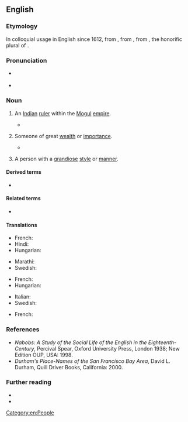 {{also|nábob}}
==English==

===Etymology===
In colloquial usage in English since 1612, from {{der|en|ur|نواب|tr=navāb}}, from {{der|en|fa}}, from {{der|en|ar|نُوَّاب}}, the honorific plural of {{m|ar|نَائِب||deputy}}.

===Pronunciation===
* {{a|GenAm}} {{IPA|en|/ˈneɪbɑb/}}
* {{a|RP}} {{IPA|en|/ˈneɪbɒb/}}

===Noun===
{{en-noun}}

# {{lb|en|historical}} An [[Indian]] [[ruler]] within the [[Mogul]] [[empire]].
#: {{syn|en|nawab|Thesaurus:ruler}}
#* {{quote-book
|en
|year=1771
|year_published=1886
|author={{w|Henry Mackenzie}}
|title=The Man of Feeling
|publisher=Cassell
|location=London
|page=151
|passage= They have drained the treasuries of '''Nabobs''', who must fill them by oppressing the industry of their subjects. 
}}
# {{lb|en|by extension}} Someone of great [[wealth]] or [[importance]].
#: {{syn|en|tycoon|magnate|Thesaurus:ruler}}
#* {{quote-journal|en|date=2013-06-22|volume=407|issue=8841|page=70|magazine={{w|The Economist}}
|title=[http://www.economist.com/news/finance-and-economics/21579879-buy-out-firm-really-does-focus-operational-improvements-engineers Engineers of a different kind]
|passage=Private-equity '''nabobs''' bristle at being dubbed mere financiers. Piling debt onto companies’ balance-sheets is only a small part of what leveraged buy-outs are about, they insist. Improving the workings of the businesses they take over is just as core to their calling, if not more so. Much of their pleading is public-relations bluster.}}
# {{lb|en|by extension}} A person with a [[grandiose]] [[style]] or [[manner]].

====Derived terms====
* {{l|en|Nob Hill|gloss=neighborhood in San Francisco}}

====Related terms====
* {{l|en|nawab}}

====Translations====
{{trans-top|an Indian ruler}}
* French: {{t+|fr|nabab|m}}
* Hindi: {{t+|hi|नवाब|sc=Deva}}
* Hungarian: {{t+|hu|nábob}}
{{trans-mid}}
* Marathi: {{t|mr|नवाब|m}}
* Swedish: {{t+|sv|nabob}}
{{trans-bottom}}

{{trans-top|someone of great wealth}}
* French: {{t+|fr|nabab|m}}
* Hungarian: {{t+|hu|nábob}}
{{trans-mid}}
* Italian: {{t+|it|nababbo}}
* Swedish: {{t+|sv|nabob}}
{{trans-bottom}}

{{trans-top|someone with grandiose style or manner}}
* French: {{t+|fr|nabab|m}}
{{trans-mid}}
{{trans-bottom}}

===References===
* ''Nabobs: A Study of the Social Life of the English in the Eighteenth-Century'', Percival Spear, Oxford University Press, London 1938; New Edition OUP, USA: 1998.
* ''Durham's Place-Names of the San Francisco Bay Area'', David L. Durham, Quill Driver Books, California: 2000.

===Further reading===
* {{projectlink|Wikipedia|Nabob}}
* {{projectlink|1911|Nabob}}

[[Category:en:People]]
